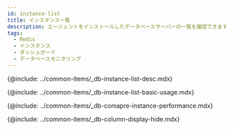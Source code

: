 ```yaml
---
id: instance-list
title: インスタンス一覧
description: エージェントをインストールしたデータベースサーバーの一覧を確認できます。
tags:
  - Redis
  - インスタンス
  - ダッシュボード
  - データベースモニタリング
---
```



{@include: ../common-items/_db-instance-list-desc.mdx}

<!-- ## 기본 화면 안내 -->

{@include: ../common-items/_db-instance-list-basic-usage.mdx} 

{@include: ../common-items/_db-comapre-instance-performance.mdx}

{@include: ../common-items/_db-column-display-hide.mdx}
